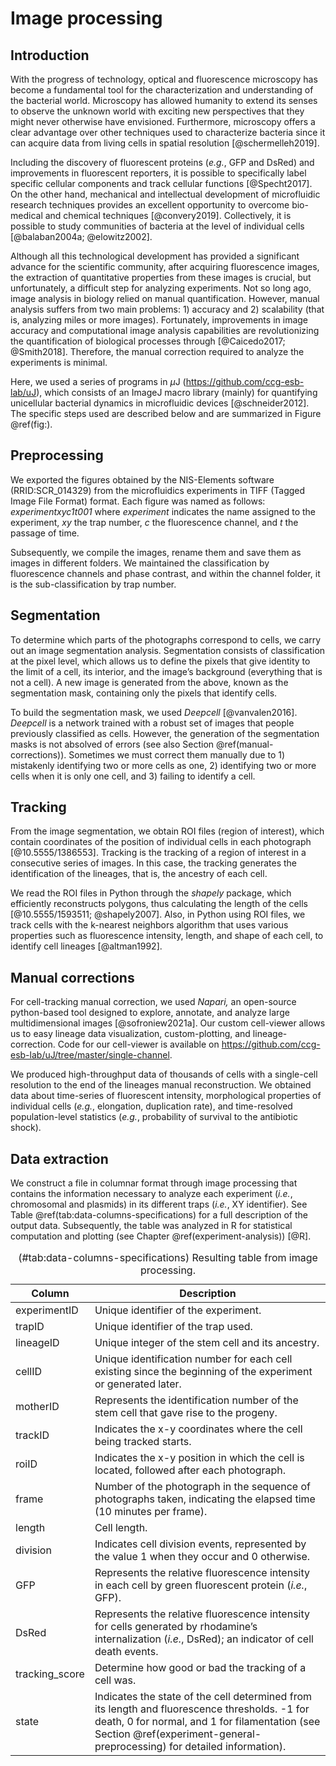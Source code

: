 # Image processing {#image-processing}

## Introduction

With the progress of technology, optical and fluorescence microscopy has
become a fundamental tool for the characterization and understanding of
the bacterial world. Microscopy has allowed humanity to extend its
senses to observe the unknown world with exciting new perspectives that
they might never otherwise have envisioned. Furthermore, microscopy
offers a clear advantage over other techniques used to characterize
bacteria since it can acquire data from living cells in spatial
resolution [@schermelleh2019].

Including the discovery of fluorescent proteins (*e.g.*, GFP and DsRed)
and improvements in fluorescent reporters, it is possible to
specifically label specific cellular components and track cellular
functions [@Specht2017]. On the other hand, mechanical and intellectual
development of microfluidic research techniques provides an excellent
opportunity to overcome bio-medical and chemical techniques
[@convery2019]. Collectively, it is possible to study communities of
bacteria at the level of individual cells [@balaban2004a; @elowitz2002].

Although all this technological development has provided a significant
advance for the scientific community, after acquiring fluorescence
images, the extraction of quantitative properties from these images is
crucial, but unfortunately, a difficult step for analyzing experiments.
Not so long ago, image analysis in biology relied on manual
quantification. However, manual analysis suffers from two main problems:
1) accuracy and 2) scalability (that is, analyzing miles or more
images). Fortunately, improvements in image accuracy and computational
image analysis capabilities are revolutionizing the quantification of
biological processes through [@Caicedo2017; @Smith2018]. Therefore, the
manual correction required to analyze the experiments is minimal.

Here, we used a series of programs in $\mu \mathrm{J}$
(<https://github.com/ccg-esb-lab/uJ>), which consists of an
$\mathrm{ImageJ}$ macro library (mainly) for quantifying unicellular
bacterial dynamics in microfluidic devices [@schneider2012]. The
specific steps used are described below and are summarized in Figure
@ref(fig:).

## Preprocessing

We exported the figures obtained by the NIS-Elements software
(RRID:SCR_014329) from the microfluidics experiments in TIFF (Tagged
Image File Format) format. Each figure was named as follows:
*experimentxyc1t001* where *experiment* indicates the name assigned to
the experiment, *xy* the trap number, *c* the fluorescence channel, and
*t* the passage of time.

Subsequently, we compile the images, rename them and save them as images
in different folders. We maintained the classification by fluorescence
channels and phase contrast, and within the channel folder, it is the
sub-classification by trap number.

## Segmentation

To determine which parts of the photographs correspond to cells, we
carry out an image segmentation analysis. Segmentation consists of
classification at the pixel level, which allows us to define the pixels
that give identity to the limit of a cell, its interior, and the image's
background (everything that is not a cell). A new image is generated
from the above, known as the segmentation mask, containing only the
pixels that identify cells.

To build the segmentation mask, we used *Deepcell* [@vanvalen2016].
*Deepcell* is a network trained with a robust set of images that people
previously classified as cells. However, the generation of the
segmentation masks is not absolved of errors (see also Section
\@ref(manual-corrections)). Sometimes we must correct them manually due
to 1) mistakenly identifying two or more cells as one, 2) identifying
two or more cells when it is only one cell, and 3) failing to identify a
cell.

## Tracking

From the image segmentation, we obtain ROI files (region of interest),
which contain coordinates of the position of individual cells in each
photograph [@10.5555/1386553]. Tracking is the tracking of a region of
interest in a consecutive series of images. In this case, the tracking
generates the identification of the lineages, that is, the ancestry of
each cell.

We read the ROI files in Python through the *shapely* package, which
efficiently reconstructs polygons, thus calculating the length of the
cells [@10.5555/1593511; @shapely2007]. Also, in Python using ROI files,
we track cells with the k-nearest neighbors algorithm that uses various
properties such as fluorescence intensity, length, and shape of each
cell, to identify cell lineages [@altman1992].

## Manual corrections {#manual-corrections}

For cell-tracking manual correction, we used *Napari,* an open-source
python-based tool designed to explore, annotate, and analyze large
multidimensional images [@sofroniew2021a]. Our custom cell-viewer allows
us to easy lineage data visualization, custom-plotting, and
lineage-correction. Code for our cell-viewer is available on
<https://github.com/ccg-esb-lab/uJ/tree/master/single-channel>.

We produced high-throughput data of thousands of cells with a
single-cell resolution to the end of the lineages manual reconstruction.
We obtained data about time-series of fluorescent intensity,
morphological properties of individual cells (*e.g.*, elongation,
duplication rate), and time-resolved population-level statistics
(*e.g.*, probability of survival to the antibiotic shock).

## Data extraction

We construct a file in columnar format through image processing that
contains the information necessary to analyze each experiment (*i.e.*,
chromosomal and plasmids) in its different traps (*i.e.*, XY
identifier). See Table \@ref(tab:data-columns-specifications) for a full
description of the output data. Subsequently, the table was analyzed in
R for statistical computation and plotting (see Chapter
\@ref(experiment-analysis)) [@R].

| Column         | Description                                                                                                                                                                                                                 |
|----------------|-----------------------------------------------------------------------------------------------------------------------------------------------------------------------------------------------------------------------------|
| experimentID   | Unique identifier of the experiment.                                                                                                                                                                                        |
| trapID         | Unique identifier of the trap used.                                                                                                                                                                                         |
| lineageID      | Unique integer of the stem cell and its ancestry.                                                                                                                                                                           |
| cellID         | Unique identification number for each cell existing since the beginning of the experiment or generated later.                                                                                                               |
| motherID       | Represents the identification number of the stem cell that gave rise to the progeny.                                                                                                                                        |
| trackID        | Indicates the x-y coordinates where the cell being tracked starts.                                                                                                                                                          |
| roiID          | Indicates the x-y position in which the cell is located, followed after each photograph.                                                                                                                                    |
| frame          | Number of the photograph in the sequence of photographs taken, indicating the elapsed time (10 minutes per frame).                                                                                                          |
| length         | Cell length.                                                                                                                                                                                                                |
| division       | Indicates cell division events, represented by the value 1 when they occur and 0 otherwise.                                                                                                                                 |
| GFP            | Represents the relative fluorescence intensity in each cell by green fluorescent protein (*i.e.*, GFP).                                                                                                                     |
| DsRed          | Represents the relative fluorescence intensity for cells generated by rhodamine's internalization (*i.e.*, DsRed); an indicator of cell death events.                                                                       |
| tracking_score | Determine how good or bad the tracking of a cell was.                                                                                                                                                                       |
| state          | Indicates the state of the cell determined from its length and fluorescence thresholds. -1 for death, 0 for normal, and 1 for filamentation (see Section \@ref(experiment-general-preprocessing) for detailed information). |

: (\#tab:data-columns-specifications) Resulting table from image
processing.
